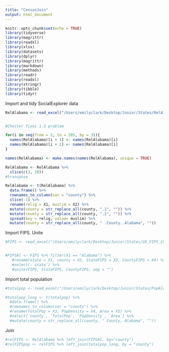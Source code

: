 ```yaml
---
title: "CensusJoin"
output: html_document
---
```


```r
knitr::opts_chunk$set(echo = TRUE)
library(tidyverse)
library(magrittr)
library(readxl)
library(xlsx)
library(datasets)
library(dplyr)
library(magrittr)
library(markdown)
library(methods)
library(readr)
library(readxl)
library(stringr)
library(tibble)
library(tidyr)

```

Import and tidy SocialExplorer data

```r
RelAlabama <- read_excel("/Users/emilyclark/Desktop/Junior/States/RelAlabama.xls", skip = 1, sheet = "Sheet1")


#Chester fixes 1-3 problem

for(i in seq(from = 2, to = 205, by = 3)){
  names(RelAlabama)[i + 1] <- names(RelAlabama)[i]
  names(RelAlabama)[i + 2] <- names(RelAlabama)[i]
}

names(RelAlabama) <- make.names(names(RelAlabama), unique = TRUE)

RelAlabama <- RelAlabama %>% 
  slice(c(3, 20))
#transpose

RelAlabama <- t(RelAlabama) %>% 
  data.frame() %>% 
  rownames_to_column(var = "county") %>% 
  slice(-1) %>% 
  rename(relig = X1, muslim = X2) %>% 
  mutate(county = str_replace_all(county, ".1", "")) %>% 
  mutate(county = str_replace_all(county, ".2", "")) %>%
  spread(key = relig, value= muslim) %>%
  mutate(county = str_replace_all(county, " .County..Alabama", ""))
```

Import FIPS. Unite 

```r

#FIPS <- read_excel("/Users/emilyclark/Desktop/Junior/States/US_FIPS_Codes.xls", col_names = FALSE) 


#FIPSAl <- FIPS %>% filter(X1 == "Alabama") %>%
   #rename(state = X1, county = X2, StateFIPS = X3, CountyFIPS = X4) %>%
   #select(-`state`) %>%
   #unite(FIPS, StateFIPS, CountyFIPS, sep = "")

```

Import total population
```r
#totalpop <- read_excel("/Users/emilyclark/Desktop/Junior/States/PopAlabama.xls", skip = 1, sheet = "Sheet1")

#totalpop_long <- t(totalpop) %>%
  #data.frame() %>% 
  #rownames_to_column(var = "county") %>%
  #rename(TotalPop = X3, PopDensity = X4, Area = X5) %>%
  #select(`county`, `TotalPop`, `PopDensity`, `Area`) %>%
  #mutate(county = str_replace_all(county, " County, Alabama", ""))


```

Join
```r
#relFIPS <- RelAlabama %>% left_join(FIPSAl, by="county")
#relFIPSpop <- relFIPS %>% left_join(totalpop_long, by = "county")

```


```r


```

```r


```


```r


```

```r


```


```r



```


```r



```

```r


```

```r


```


```r



```


```r


```

```r


```

```r


```

```r


```

```r



```


```r


```


```r


```

```r


```


```r


```


```r


```

```r


```

```r



```


```r

```

```r


```

```r


```


```r


```


```r



```

```r


```


```r



```


```r


```

```r


```


```r


```


```r


```


```r


```


```r


```

```r


```


```r


```


```r


```

```r


```

```r


```


```r


```


```r


```

```r


```

```r


```


```r


```

```r


```

```r


```

```r


```

```r


```


```r

```















